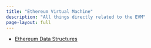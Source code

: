 ```yaml
---
title: "Ethereum Virtual Machine"
description: "All things directly related to the EVM"
page-layout: full
---
```


- [Ethereum Data Structures](https://arxiv.org/pdf/2108.05513.pdf)